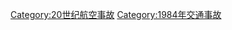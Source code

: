 {{Year by category
|m=1
|c=9
|d=8
|y=4
|cat=航空事故
|sortkey=航空事故
|parent=20世纪航空事故
|subcat=1984年交通事故
}}
[[Category:20世纪航空事故|Category:20世纪航空事故]]
[[Category:1984年交通事故|Category:1984年交通事故]]